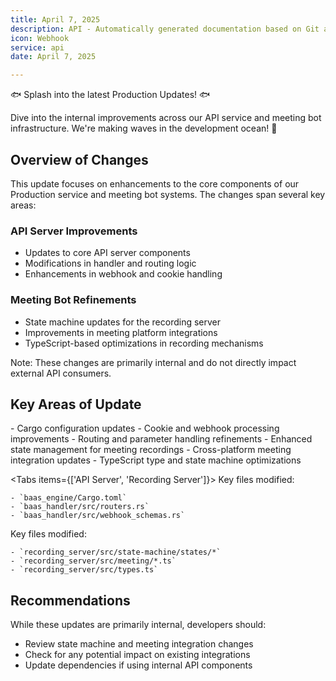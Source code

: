 ```yaml
---
title: April 7, 2025
description: API - Automatically generated documentation based on Git activity.
icon: Webhook
service: api
date: April 7, 2025

---
```


🐟 Splash into the latest Production Updates! 🐟

<Callout type="info">
Dive into the internal improvements across our API service and meeting bot infrastructure. We're making waves in the development ocean! 🌊
</Callout>

## Overview of Changes

This update focuses on enhancements to the core components of our Production service and meeting bot systems. The changes span several key areas:

### API Server Improvements

- Updates to core API server components
- Modifications in handler and routing logic
- Enhancements in webhook and cookie handling

### Meeting Bot Refinements

- State machine updates for the recording server
- Improvements in meeting platform integrations
- TypeScript-based optimizations in recording mechanisms

<Callout type="warn">
Note: These changes are primarily internal and do not directly impact external API consumers.
</Callout>

## Key Areas of Update

<Accordions>
  <Accordion title="API Server Components" value="api-server">
    - Cargo configuration updates
    - Cookie and webhook processing improvements
    - Routing and parameter handling refinements
  </Accordion>

  <Accordion title="Recording Server Improvements" value="recording-server">
    - Enhanced state management for meeting recordings
    - Cross-platform meeting integration updates
    - TypeScript type and state machine optimizations
  </Accordion>
</Accordions>

<Tabs items={['API Server', 'Recording Server']}>
  <Tab value="API Server">
    Key files modified:

    - `baas_engine/Cargo.toml`
    - `baas_handler/src/routers.rs`
    - `baas_handler/src/webhook_schemas.rs`
  </Tab>
  <Tab value="Recording Server">
    Key files modified:

    - `recording_server/src/state-machine/states/*`
    - `recording_server/src/meeting/*.ts`
    - `recording_server/src/types.ts`
  </Tab>
</Tabs>

## Recommendations

<Callout type="info">
While these updates are primarily internal, developers should:

- Review state machine and meeting integration changes
- Check for any potential impact on existing integrations
- Update dependencies if using internal API components
</Callout>